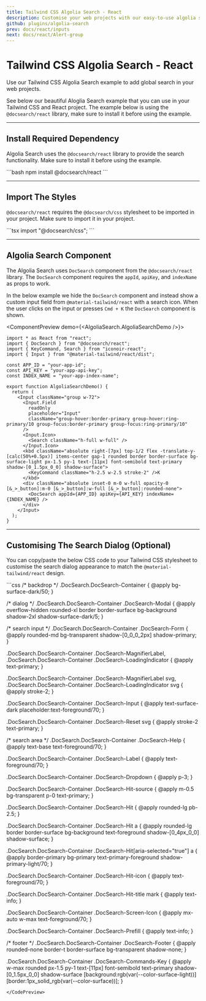 ```yaml
---
title: Tailwind CSS Algolia Search - React
description: Customise your web projects with our easy-to-use algolia search example for Tailwind CSS and React using Material Design guidelines.
github: plugins/algolia-search
prev: docs/react/inputs
next: docs/react/Alert-group
---
```


# Tailwind CSS Algolia Search - React

Use our Tailwind CSS Algolia Search example to add global search in your web projects.

See below our beautiful Aloglia Search example that you can use in your Tailwind CSS and React project. The example below is using the `@docsearch/react` library, make sure to install it before using the example.

---

## Install Required Dependency

Algolia Search uses the `@docsearch/react` library to provide the search functionality. Make sure to install it before using the example.

<CodePreview>
```bash
npm install @docsearch/react
```
</CodePreview>

---

## Import The Styles

`@docsearch/react` requires the `@docsearch/css` stylesheet to be imported in your project. Make sure to import it in your project.

<CodePreview>
```tsx
import "@docsearch/css";
```
</CodePreview>

---

## Algolia Search Component

The Algolia Search uses `DocSearch` component from the `@docsearch/react` library. The `DocSearch` component requires the `appId`, `apiKey`, and `indexName` as props to work.

In the below example we hide the `DocSearch` component and instead show a custom input field from `@material-tailwind/react` with a search icon. When the user clicks on the input or presses `Cmd + K` the `DocSearch` component is shown.

<ComponentPreview demo={<AlgoliaSearch.AlgoliaSearchDemo />}>
```tsx
import * as React from "react";
import { DocSearch } from "@docsearch/react";
import { KeyCommand, Search } from "iconoir-react";
import { Input } from "@material-tailwind/react/dist";

const APP_ID = "your-app-id";
const API_KEY = "your-app-api-key";
const INDEX_NAME = "your-app-index-name";

export function AlgoliaSearchDemo() {
  return (
    <Input className="group w-72">
      <Input.Field
        readOnly
        placeholder="Input"
        className="group-hover:border-primary group-hover:ring-primary/10 group-focus:border-primary group-focus:ring-primary/10"
      />
      <Input.Icon>
        <Search className="h-full w-full" />
      </Input.Icon>
      <kbd className="absolute right-[7px] top-1/2 flex -translate-y-[calc(50%+0.5px)] items-center gap-1 rounded border border-surface bg-surface-light px-1.5 py-1 text-[11px] font-semibold text-primary shadow-[0_1.5px_0_0] shadow-surface">
        <KeyCommand className="h-2.5 w-2.5 stroke-2" />K
      </kbd>
      <div className="absolute inset-0 m-0 w-full opacity-0 [&_>_button]:m-0 [&_>_button]:w-full [&_>_button]:rounded-none">
        <DocSearch appId={APP_ID} apiKey={API_KEY} indexName={INDEX_NAME} />
      </div>
    </Input>
  );
}
```
</ComponentPreview>

---

## Customising The Search Dialog (Optional)

You can copy/paste the below CSS code to your Tailwind CSS stylesheet to customise the search dialog appearance to match the `@material-tailwind/react` design.

<CodePreview>
```css
/* backdrop */
.DocSearch.DocSearch-Container {
  @apply bg-surface-dark/50;
}

/* dialog */
.DocSearch.DocSearch-Container .DocSearch-Modal {
  @apply overflow-hidden rounded-xl border border-surface bg-background shadow-2xl shadow-surface-dark/5;
}

/* search input */
.DocSearch.DocSearch-Container .DocSearch-Form {
  @apply rounded-md bg-transparent shadow-[0_0_0_2px] shadow-primary;
}

.DocSearch.DocSearch-Container .DocSearch-MagnifierLabel,
.DocSearch.DocSearch-Container .DocSearch-LoadingIndicator {
  @apply text-primary;
}

.DocSearch.DocSearch-Container .DocSearch-MagnifierLabel svg,
.DocSearch.DocSearch-Container .DocSearch-LoadingIndicator svg {
  @apply stroke-2;
}

.DocSearch.DocSearch-Container .DocSearch-Input {
  @apply text-surface-dark placeholder:text-foreground/70;
}

.DocSearch.DocSearch-Container .DocSearch-Reset svg {
  @apply stroke-2 text-primary;
}

/* search area */
.DocSearch.DocSearch-Container .DocSearch-Help {
  @apply text-base text-foreground/70;
}

.DocSearch.DocSearch-Container .DocSearch-Label {
  @apply text-foreground/70;
}

.DocSearch.DocSearch-Container .DocSearch-Dropdown {
  @apply p-3;
}

.DocSearch.DocSearch-Container .DocSearch-Hit-source {
  @apply m-0.5 bg-transparent p-0 text-primary;
}

.DocSearch.DocSearch-Container .DocSearch-Hit {
  @apply rounded-lg pb-2.5;
}

.DocSearch.DocSearch-Container .DocSearch-Hit a {
  @apply rounded-lg border border-surface bg-background text-foreground shadow-[0_4px_0_0] shadow-surface;
}

.DocSearch.DocSearch-Container .DocSearch-Hit[aria-selected="true"] a {
  @apply border-primary bg-primary text-primary-foreground shadow-primary-light/70;
}

.DocSearch.DocSearch-Container .DocSearch-Hit-icon {
  @apply text-foreground/70;
}

.DocSearch.DocSearch-Container .DocSearch-Hit-title mark {
  @apply text-info;
}

.DocSearch.DocSearch-Container .DocSearch-Screen-Icon {
  @apply mx-auto w-max text-foreground/70;
}

.DocSearch.DocSearch-Container .DocSearch-Prefill {
  @apply text-info;
}

/* footer */
.DocSearch.DocSearch-Container .DocSearch-Footer {
  @apply rounded-none border-t border-surface bg-transparent shadow-none;
}

.DocSearch.DocSearch-Container .DocSearch-Commands-Key {
  @apply w-max rounded px-1.5 py-1 text-[11px] font-semibold text-primary shadow-[0_1.5px_0_0] shadow-surface [background:rgb(var(--color-surface-light))] [border:1px_solid_rgb(var(--color-surface))];
}
```
</CodePreview>
